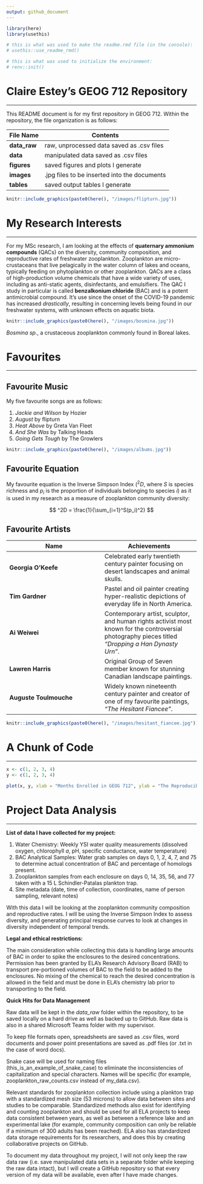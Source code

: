 ```yaml
---
output: github_document
---
```


```r

library(here)
library(usethis)

# this is what was used to make the readme.rmd file (in the console):
# usethis::use_readme_rmd()

# this is what was used to initialize the environment:
# renv::init()

```

# Claire Estey's GEOG 712 Repository

***

This README document is for my first repository in GEOG 712. Within the repository, the file organization is as follows:

File Name | Contents
- | -
**data_raw** | raw, unprocessed data saved as .csv files
**data** | manipulated data saved as .csv files
**figures** | saved figures and plots I generate 
**images** | .jpg files to be inserted into the documents
**tables** | saved output tables I generate

```r

knitr::include_graphics(paste0(here(), "/images/flipturn.jpg"))

```

# My Research Interests

***

For my MSc research, I am looking at the effects of **quaternary ammonium compounds** (QACs) on the diversity, community composition, and reproductive rates of freshwater zooplankton. Zooplankton are micro-crustaceans that live pelagically in the water column of lakes and oceans, typically feeding on phytoplankton or other zooplankton. QACs are a class of high-production volume chemicals that have a wide variety of uses, including as anti-static agents, disinfectants, and emulsifiers. The QAC I study in particular is called **benzalkonium chloride** (BAC) and is a potent antimicrobial compound. It's use since the onset of the COVID-19 pandemic has increased *drastically*, resulting in concerning levels being found in our freshwater systems, with unknown effects on aquatic biota. 

```r

knitr::include_graphics(paste0(here(), "/images/bosmina.jpg"))

```

*Bosmina sp.*, a crustaceous zooplankton commonly found in Boreal lakes. 

# Favourites

***

## Favourite Music

My five favourite songs are as follows:

1. *Jackie and Wilson* by Hozier 
2. *August* by flipturn
3. *Heat Above* by Greta Van Fleet 
4. *And She Was* by Talking Heads
5. *Going Gets Tough* by The Growlers 

```r

knitr::include_graphics(paste0(here(), "/images/albums.jpg"))

```

## Favourite Equation

My favourite equation is the Inverse Simpson Index ($^2D$, where $S$ is species richness and $p_i$ is the proportion of individuals belonging to species $i$) as it is used in my research as a measure of zooplankton community diversity: 

$$
^2D = \frac{1}{\sum_{i=1}^S(p_i)^2}
$$

## Favourite Artists

Name | Achievements 
- | -
**Georgia O'Keefe** | Celebrated early twentieth century painter focusing on desert landscapes and animal skulls. 
**Tim Gardner** | Pastel and oil painter creating hyper-realistic depictions of everyday life in North America. 
**Ai Weiwei** | Contemporary artist, sculptor, and human rights activist most known for the controversial photography pieces titled *"Dropping a Han Dynasty Urn"*.
**Lawren Harris** | Original Group of Seven member known for stunning Canadian landscape paintings.
**Auguste Toulmouche** | Widely known nineteenth century painter and creator of one of my favourite paintings, *"The Hesitant Fiancee"*.

```r

knitr::include_graphics(paste0(here(), "/images/hesitant_fiancee.jpg"))

```

# A Chunk of Code 

***

```r
x <- c(1, 2, 3, 4)
y <- c(1, 2, 3, 4)

plot(x, y, xlab = "Months Enrolled in GEOG 712", ylab = "The Reproducibility of My Research", type = "l")
```

# Project Data Analysis

***

**List of data I have collected for my project:**

1. Water Chemistry: Weekly YSI water quality measurements (dissolved oxygen, chlorophyll *a*, pH, specific conductance, water temperature)
2. BAC Analytical Samples: Water grab samples on days 0, 1, 2, 4, 7, and 75 to determine actual concentration of BAC and percentage of homologs present.
3. Zooplankton samples from each enclosure on days 0, 14, 35, 56, and 77 taken with a 15 L Schindler-Patalas plankton trap.
4. Site metadata (date, time of collection, coordinates, name of person sampling, relevant notes)

With this data I will be looking at the zooplankton community composition and reproductive rates. I will be using the Inverse Simpson Index to assess diversity, and generating principal response curves to look at changes in diversity independent of temporal trends.

**Legal and ethical restrictions:**

The main consideration while collecting this data is handling large amounts of BAC in order to spike the enclosures to the desired concentrations. Permission has been granted by ELA's Research Advisory Board (RAB) to transport pre-portioned volumes of BAC to the field to be added to the enclosures. No mixing of the chemical to reach the desired concentration is allowed in the field and must be done in ELA's chemistry lab prior to transporting to the field. 

**Quick Hits for Data Management**

Raw data will be kept in the *data_raw* folder within the repository, to be saved locally on a hard drive as well as backed up to GitHub. Raw data is also in a shared Microsoft Teams folder with my supervisor. 

To keep file formats open, spreadsheets are saved as .csv files, word documents and power point presentations are saved as .pdf files (or .txt in the case of word docs). 

Snake case will be used for naming files (this_is_an_example_of_snake_case) to eliminate the inconsistencies of capitalization and special characters. Names will be specific (for example, zooplankton_raw_counts.csv instead of my_data.csv). 

Relevant standards for zooplankton collection include using a plankton trap with a standardized mesh size (53 microns) to allow data between sites and studies to be comparable. Standardized methods also exist for identifying and counting zooplankton and should be used for all ELA projects to keep data consistent between years, as well as between a reference lake and an experimental lake (for example, community composition can only be reliable if a minimum of 300 adults has been reached). ELA also has standardized data storage requirements for its researchers, and does this by creating collaborative projects on GitHub. 

To document my data throughout my project, I will not only keep the raw data raw (i.e. save manipulated data sets in a separate folder while keeping the raw data intact), but I will create a GitHub repository so that every version of my data will be available, even after I have made changes. 
